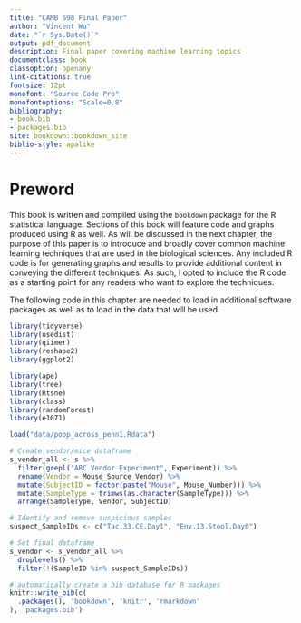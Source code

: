 ```yaml
--- 
title: "CAMB 698 Final Paper"
author: "Vincent Wu"
date: "`r Sys.Date()`"
output: pdf_document
description: Final paper covering machine learning topics
documentclass: book
classoption: openany
link-citations: true
fontsize: 12pt
monofont: "Source Code Pro"
monofontoptions: "Scale=0.8"
bibliography:
- book.bib
- packages.bib
site: bookdown::bookdown_site
biblio-style: apalike
---
```


# Preword
This book is written and compiled using the `bookdown` package for the R statistical language. Sections of this book will feature code and graphs produced using R as well. As will be discussed in the next chapter, the purpose of this paper is to introduce and broadly cover common machine learning techniques that are used in the biological sciences. Any included R code is for generating graphs and results to provide additional content in conveying the different techniques. As such, I opted to include the R code as a starting point for any readers who want to explore the techniques.

The following code in this chapter are needed to load in additional software packages as well as to load in the data that will be used.
```r
library(tidyverse)
library(usedist)
library(qiimer)
library(reshape2)
library(ggplot2)

library(ape)
library(tree)
library(Rtsne)
library(class)
library(randomForest)
library(e1071)
```

```r
load("data/poop_across_penn1.Rdata")
```

```r
# Create vendor/mice dataframe
s_vendor_all <- s %>%
  filter(grepl("ARC Vendor Experiment", Experiment)) %>%
  rename(Vendor = Mouse_Source_Vendor) %>%
  mutate(SubjectID = factor(paste("Mouse", Mouse_Number))) %>%
  mutate(SampleType = trimws(as.character(SampleType))) %>%
  arrange(SampleType, Vendor, SubjectID)

# Identify and remove suspicious samples
suspect_SampleIDs <- c("Tac.33.CE.Day1", "Env.13.Stool.Day0")

# Set final dataframe
s_vendor <- s_vendor_all %>%
  droplevels() %>%
  filter(!(SampleID %in% suspect_SampleIDs))
```

```r
# automatically create a bib database for R packages
knitr::write_bib(c(
  .packages(), 'bookdown', 'knitr', 'rmarkdown'
), 'packages.bib')
```
